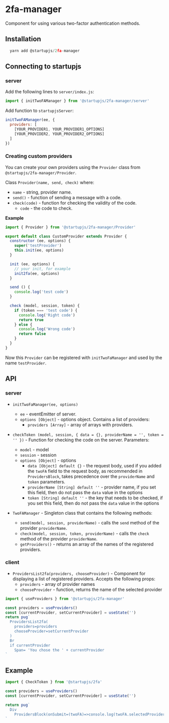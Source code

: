 
# 2fa-manager

Component for using various two-factor authentication methods.

## Installation

```js
  yarn add @startupjs/2fa-manager
```

## Connecting to startupjs

### server

Add the following lines to `server/index.js`:

```js
import { initTwoFAManager } from '@startupjs/2fa-manager/server'
```

Add function to `startupjsServer`:

```js
initTwoFAManager(ee, {
  providers: [
    [YOUR_PROVIDER1, YOUR_PROVIDER1_OPTIONS]
    [YOUR_PROVIDER2, YOUR_PROVIDER2_OPTIONS]
  ]
})
```

### Creating custom providers

You can create your own providers using the `Provider` class from `@startupjs/2fa-manager/Provider`.

Class `Provider(name, send, check)` where:

- `name` - string, provider name.
- `send()` - function of sending a message with a code.
- `check(code)` - function for checking the validity of the code.
  - `code` - the code to check.

**Example**

```js
import { Provider } from '@startupjs/2fa-manager/Provider'

export default class CustomProvider extends Provider {
  constructor (ee, options) {
    super('testProvider')
    this.init(ee, options)
  }

  init (ee, options) {
    // your init, for example
    init2fa(ee, options)
  }

  send () {
    console.log('test code')
  }

  check (model, session, token) {
    if (token === 'test code') {
      console.log('Right code')
      return true
    } else {
      console.log('Wrong code')
      return false
    }
  }
}
```

Now this `Provider` can be registered with `initTwoFaManager` and used by the name `testProvider`.

## API

### server

- `initTwoFaManager(ee, options)`
  - `ee` - eventEmitter of server.
  - `options [Object]` - options object. Contains a list of providers:
    - `providers [Array]` - array of arrays with providers.

- `checkToken (model, session, { data = {}, providerName = '', token = '' })` - Function for checking the code on the server. Parameters:
  - `model` - model
  - `session` - session
  - `options [Object]` - options
    - `data [Object] default {}` - the request body, used if you added the `twoFA` field to the request body, as recommended in `ProvidersBlock`, takes precedence over the `providerName` and `token` parameters.
    - `providerName [String] default ''` - provider name, if you set this field, then do not pass the `data` value in the options
    - `token [String] default ''` - the key that needs to be checked, if you set this field, then do not pass the `data` value in the options

- `TwoFAManager` - Singleton class that contains the following methods:
  - `send(model, session, providerName)` - calls the `send` method of the provider `providerName`.
  - `check(model, session, token, providerName)` - calls the `check` method of the provider `providerName`.
  - `getProviders()` - returns an array of the names of the registered providers.

### client

- `ProvidersList2fa(providers, chooseProvider)` - Component for displaying a list of registered providers. Accepts the following props:
  - `providers` - array of provider names
  - `chooseProvider` - function, returns the name of the selected provider

```js
import { useProviders } from '@startupjs/2fa-manager'
```

```jsx example
const providers = useProviders()
const [currentProvider, setCurrentProvider] = useState('')
return pug`
  ProvidersList2fa(
    providers=providers
    chooseProvider=setCurrentProvider
  )
  Br
  if currentProvider
    Span= 'You chose the ' + currentProvider
`
```

## Example

```js
import { CheckToken } from '@startupjs/2fa'
```

```jsx example
const providers = useProviders()
const [currentProvider, setCurrentProvider] = useState('')

return pug`
  Div
    ProvidersBlock(onSubmit=(twoFA)=>console.log(twoFA.selectedProvider, twoFA.code))
`
```